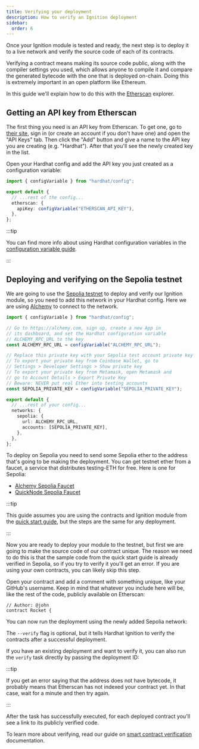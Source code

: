 ```yaml
---
title: Verifying your deployment
description: How to verify an Ignition deployment
sidebar:
  order: 6
---
```



Once your Ignition module is tested and ready, the next step is to deploy it to a live network and verify the source code of each of its contracts.

Verifying a contract means making its source code public, along with the compiler settings you used, which allows anyone to compile it and compare the generated bytecode with the one that is deployed on-chain. Doing this is extremely important in an open platform like Ethereum.

In this guide we'll explain how to do this with the [Etherscan](https://etherscan.io/) explorer.

## Getting an API key from Etherscan

The first thing you need is an API key from Etherscan. To get one, go to [their site](https://etherscan.io/login), sign in (or create an account if you don't have one) and open the "API Keys" tab. Then click the "Add" button and give a name to the API key you are creating (e.g. "Hardhat"). After that you'll see the newly created key in the list.

Open your Hardhat config and add the API key you just created as a configuration variable:

```ts
import { configVariable } from "hardhat/config";

export default {
  // ...rest of the config...
  etherscan: {
    apiKey: configVariable("ETHERSCAN_API_KEY"),
  },
};
```

:::tip

You can find more info about using Hardhat configuration variables in the [configuration variable guide](/docs/guides/configuration-variables).

:::

## Deploying and verifying on the Sepolia testnet

We are going to use the [Sepolia testnet](https://ethereum.org/en/developers/docs/networks/#sepolia) to deploy and verify our Ignition module, so you need to add this network in your Hardhat config. Here we are using [Alchemy](https://alchemy.com/) to connect to the network.

```ts
import { configVariable } from "hardhat/config";

// Go to https://alchemy.com, sign up, create a new App in
// its dashboard, and set the Hardhat configuration variable
// ALCHEMY_RPC_URL to the key
const ALCHEMY_RPC_URL = configVariable("ALCHEMY_RPC_URL");

// Replace this private key with your Sepolia test account private key
// To export your private key from Coinbase Wallet, go to
// Settings > Developer Settings > Show private key
// To export your private key from Metamask, open Metamask and
// go to Account Details > Export Private Key
// Beware: NEVER put real Ether into testing accounts
const SEPOLIA_PRIVATE_KEY = configVariable("SEPOLIA_PRIVATE_KEY");

export default {
  // ...rest of your config...
  networks: {
    sepolia: {
      url: ALCHEMY_RPC_URL,
      accounts: [SEPOLIA_PRIVATE_KEY],
    },
  },
};
```

To deploy on Sepolia you need to send some Sepolia ether to the address that's going to be making the deployment. You can get testnet ether from a faucet, a service that distributes testing-ETH for free. Here is one for Sepolia:

- [Alchemy Sepolia Faucet](https://sepoliafaucet.com/)
- [QuickNode Sepolia Faucet](https://faucet.quicknode.com/ethereum/sepolia)

:::tip

This guide assumes you are using the contracts and Ignition module from the [quick start guide](/ignition/docs/getting-started), but the steps are the same for any deployment.

:::

Now you are ready to deploy your module to the testnet, but first we are going to make the source code of our contract unique. The reason we need to do this is that the sample code from the quick start guide is already verified in Sepolia, so if you try to verify it you'll get an error. If you are using your own contracts, you can likely skip this step.

Open your contract and add a comment with something unique, like your GitHub's username. Keep in mind that whatever you include here will be, like the rest of the code, publicly available on Etherscan:

```solidity
// Author: @john
contract Rocket {
```

You can now run the deployment using the newly added Sepolia network:

<Run command="hardhat ignition deploy ignition/modules/Apollo.ts --network sepolia --verify" />

The `--verify` flag is optional, but it tells Hardhat Ignition to verify the contracts after a successful deployment.

If you have an existing deployment and want to verify it, you can also run the `verify` task directly by passing the deployment ID:

<Run command="hardhat ignition verify chain-11155111" />

:::tip

If you get an error saying that the address does not have bytecode, it probably means that Etherscan has not indexed your contract yet. In that case, wait for a minute and then try again.

:::

After the task has successfully executed, for each deployed contract you'll see a link to its publicly verified code.

To learn more about verifying, read our guide on [smart contract verification](/docs/guides/smart-contract-verification) documentation.
